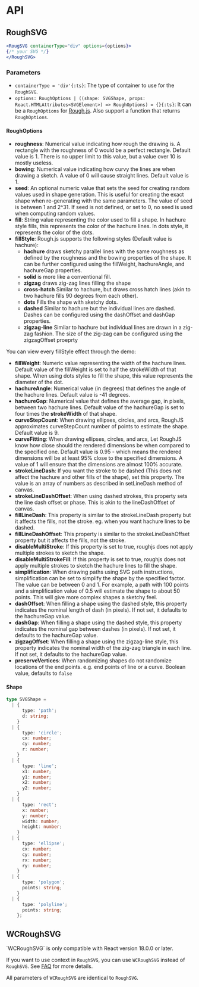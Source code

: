 
# API

## RoughSVG

``` jsx
<RougSVG containerType="div" options={options}>
{/* your SVG */}
</RoughSVG>
```

### Parameters

- `containerType = 'div'{:ts}`: The type of container to use for the `RoughSVG`.
- `options: RoughOptions | ((shape: SVGShape, props: React.HTMLAttributes<SVGElement>) => RoughOptions) = {}{:ts}`: It can be a `RoughOptions` for [Rough.js](https://github.com/rough-stuff/rough/wiki#options).
  Also support a function that returns `RoughOptions`.

#### RoughOptions

- **roughness**: Numerical value indicating how rough the drawing is.
  A rectangle with the roughness of 0 would be a perfect rectangle.
  Default value is 1. There is no upper limit to this value, but a value over 10 is mostly useless.
- **bowing**: Numerical value indicating how curvy the lines are when drawing a sketch.
  A value of 0 will cause straight lines.
  Default value is 1.
- **seed**: An optional numeric value that sets the seed for creating random values used in shape generation.
  This is useful for creating the exact shape when re-generating with the same parameters.
  The value of seed is between 1 and 2^31. If seed is not defined, or set to 0, no seed is used when computing random values.
- **fill**: String value representing the color used to fill a shape. In hachure style fills, this represents the color of the hachure lines. In dots style, it represents the color of the dots.
- **fillStyle**: Rough.js supports the following styles (Default value is hachure):
  - **hachure** draws sketchy parallel lines with the same roughness as defined by the roughness and the bowing properties of the shape. It can be further configured using the fillWeight, hachureAngle, and hachureGap properties.
  - **solid** is more like a conventional fill.
  - **zigzag** draws zig-zag lines filling the shape
  - **cross-hatch** Similar to hachure, but draws cross hatch lines (akin to two hachure fills 90 degrees from each other).
  - **dots** Fills the shape with sketchy dots.
  - **dashed** Similar to hachure but the individual lines are dashed. Dashes can be configured using the dashOffset and dashGap properties.
  - **zigzag-line** Similar to hachure but individual lines are drawn in a zig-zag fashion. The size of the zig-zag can be configured using the zigzagOffset proeprty

You can view every fillStyle effect through the demo:

<FilStyleDemo />

- **fillWeight**: Numeric value representing the width of the hachure lines.
  Default value of the fillWeight is set to half the strokeWidth of that shape.
  When using dots styles to fill the shape, this value represents the diameter of the dot.
- **hachureAngle**: Numerical value (in degrees) that defines the angle of the hachure lines. Default value is -41 degrees.
- **hachureGap**: Numerical value that defines the average gap, in pixels, between two hachure lines. Default value of the hachureGap is set to four times the **strokeWidth** of that shape.
- **curveStepCount**: When drawing ellipses, circles, and arcs, RoughJS approximates curveStepCount number of points to estimate the shape. Default value is 9.
- **curveFitting**: When drawing ellipses, circles, and arcs, Let RoughJS know how close should the rendered dimensions be when compared to the specified one.
  Default value is 0.95 - which means the rendered dimensions will be at least 95% close to the specified dimensions.
  A value of 1 will ensure that the dimensions are almost 100% accurate.
- **strokeLineDash**: If you want the stroke to be dashed (This does not affect the hachure and other fills of the shape), set this property.
  The value is an array of numbers as described in setLineDash method of canvas.
- **strokeLineDashOffset**: When using dashed strokes, this property sets the line dash offset or phase. This is akin to the lineDashOffset of canvas.
- **fillLineDash**: This property is similar to the strokeLineDash property but it affects the fills, not the stroke. eg. when you want hachure lines to be dashed.
- **fillLineDashOffset**: This property is similar to the strokeLineDashOffset property but it affects the fills, not the stroke.
- **disableMultiStroke**: If this property is set to true, roughjs does not apply multiple strokes to sketch the shape.
- **disableMultiStrokeFill**: If this property is set to true, roughjs does not apply multiple strokes to sketch the hachure lines to fill the shape.
- **simplification**: When drawing paths using SVG path instructions, simplification can be set to simplify the shape by the specified factor. The value can be between 0 and 1.
  For example, a path with 100 points and a simplification value of 0.5 will estimate the shape to about 50 points. This will give more complex shapes a sketchy feel.
- **dashOffset**: When filling a shape using the dashed style, this property indicates the nominal length of dash (in pixels). If not set, it defaults to the hachureGap value.
- **dashGap**: When filling a shape using the dashed style, this property indicates the nominal gap between dashes (in pixels). If not set, it defaults to the hachureGap value.
- **zigzagOffset**: When filling a shape using the zigzag-line style, this property indicates the nominal width of the zig-zag triangle in each line. If not set, it defaults to the hachureGap value.
- **preserveVertices**: When randomizing shapes do not randomize locations of the end points. e.g. end points of line or a curve. Boolean value, defaults to `false`

#### Shape

```ts
type SVGShape =
  | {
      type: 'path';
      d: string;
    }
  | {
      type: 'circle';
      cx: number;
      cy: number;
      r: number;
    }
  | {
      type: 'line';
      x1: number;
      y1: number;
      x2: number;
      y2: number;
    }
  | {
      type: 'rect';
      x: number;
      y: number;
      width: number;
      height: number;
    }
  | {
      type: 'ellipse';
      cx: number;
      cy: number;
      rx: number;
      ry: number;
    }
  | {
      type: 'polygon';
      points: string;
    }
  | {
      type: 'polyline';
      points: string;
    };
```

## WCRoughSVG

<Callout type="warning" emoji="⚠️">
  `WCRoughSVG` is only compatible with React version 18.0.0 or later.
</Callout>

If you want to use context in `RoughSVG`, you can use `WCRoughSVG` instead of `RoughSVG`. See [FAQ](/faq#why-cant-i-get-the-context-value) for more details.

All parameters of `WCRoughSVG` are identical to `RoughSVG`.